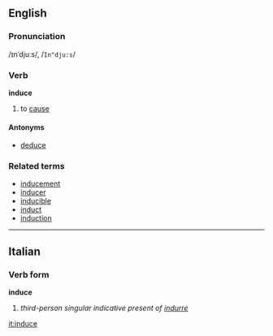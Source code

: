 ==English==
===Pronunciation===
/ɪnˈdjuːs/, /<tt>In"dju:s</tt>/

===Verb===
'''induce'''

# to [[cause]]

====Antonyms====
*[[deduce]]

===Related terms===
*[[inducement]]
*[[inducer]]
*[[inducible]]
*[[induct]]
*[[induction]]

----
==Italian==
===Verb form===
'''induce'''

# ''third-person singular indicative present of [[indurre]]''

[[it:induce]]